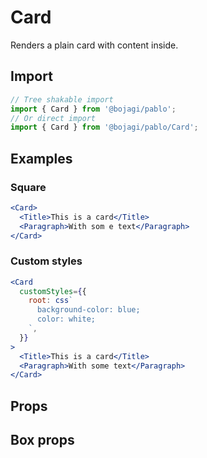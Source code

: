 
# Card

Renders a plain card with content inside.

## Import

```js
// Tree shakable import
import { Card } from '@bojagi/pablo';
// Or direct import
import { Card } from '@bojagi/pablo/Card';
```

## Examples

### Square
```jsx live
<Card>
  <Title>This is a card</Title>
  <Paragraph>With som e text</Paragraph>
</Card>
```

### Custom styles
```jsx live
<Card
  customStyles={{
    root: css`
      background-color: blue;
      color: white;
    `,
  }}
>
  <Title>This is a card</Title>
  <Paragraph>With some text</Paragraph>
</Card>
```

## Props
<PropsTable name="Card" type="direct" />

## Box props
<PropsTable name="Card" type="box" />
